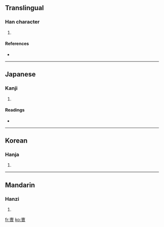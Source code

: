 ==Translingual==

===Han character===
{{Han char|rn=73|rad=曰|as=06|sn=10|four=|canj=卜田日 (YWA)}}

# {{defn|Han|sort=曰06}}

====References====
* {{Han ref|kx=0503.011|hdz=21506.050|uh=66FA|ud=26362}}

----

==Japanese==

===Kanji===
{{ja-kanji|grade=|rs=曰06}}

# {{defn|Japanese}}

====Readings====
* {{ja-readings|on=[[そう]] (sō)|kun=[[つかさ]] (tsukasa), [[ともがら]] (tomogara), [[へや]] (heya)}}

----

==Korean==

===Hanja===
{{ko-hanja|hangeul=조|eumhun=|rv=jo|mr=cho|y=co}}

# {{defn|Korean}}

----

==Mandarin==

===Hanzi===
{{cmn-hanzi|pin=[[cáo]] ([[cao2]])|wg=ts'ao<sup>2</sup>}}

# {{defn|Mandarin}}

[[fr:曺]]
[[ko:曺]]